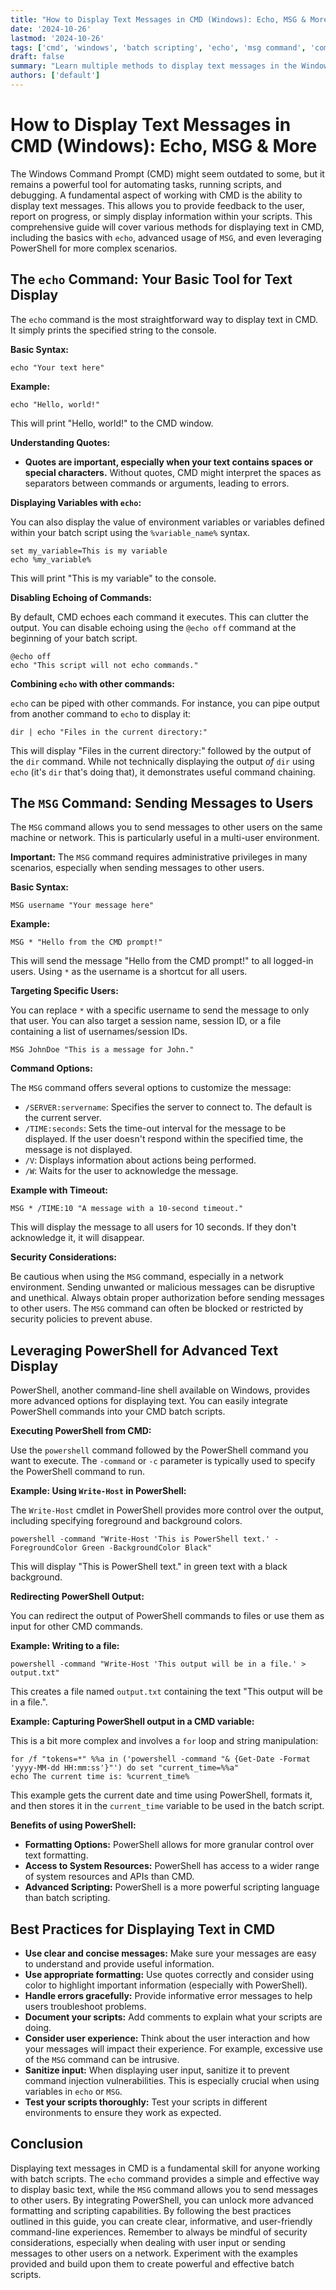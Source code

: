 ```yaml
---
title: "How to Display Text Messages in CMD (Windows): Echo, MSG & More"
date: '2024-10-26'
lastmod: '2024-10-26'
tags: ['cmd', 'windows', 'batch scripting', 'echo', 'msg command', 'command prompt', 'text display', 'batch file', 'powershell']
draft: false
summary: "Learn multiple methods to display text messages in the Windows Command Prompt (CMD), including using the 'echo' command, the 'MSG' command, and even incorporating PowerShell. Master batch scripting for clear and informative command-line interactions."
authors: ['default']
---
```


# How to Display Text Messages in CMD (Windows): Echo, MSG & More

The Windows Command Prompt (CMD) might seem outdated to some, but it remains a powerful tool for automating tasks, running scripts, and debugging.  A fundamental aspect of working with CMD is the ability to display text messages.  This allows you to provide feedback to the user, report on progress, or simply display information within your scripts. This comprehensive guide will cover various methods for displaying text in CMD, including the basics with `echo`, advanced usage of `MSG`, and even leveraging PowerShell for more complex scenarios.

## The `echo` Command: Your Basic Tool for Text Display

The `echo` command is the most straightforward way to display text in CMD. It simply prints the specified string to the console.

**Basic Syntax:**

```batch
echo "Your text here"
```

**Example:**

```batch
echo "Hello, world!"
```

This will print "Hello, world!" to the CMD window.

**Understanding Quotes:**

*   **Quotes are important, especially when your text contains spaces or special characters.**  Without quotes, CMD might interpret the spaces as separators between commands or arguments, leading to errors.

**Displaying Variables with `echo`:**

You can also display the value of environment variables or variables defined within your batch script using the `%variable_name%` syntax.

```batch
set my_variable=This is my variable
echo %my_variable%
```

This will print "This is my variable" to the console.

**Disabling Echoing of Commands:**

By default, CMD echoes each command it executes. This can clutter the output. You can disable echoing using the `@echo off` command at the beginning of your batch script.

```batch
@echo off
echo "This script will not echo commands."
```

**Combining `echo` with other commands:**

`echo` can be piped with other commands.  For instance, you can pipe output from another command to `echo` to display it:

```batch
dir | echo "Files in the current directory:"
```

This will display "Files in the current directory:" followed by the output of the `dir` command. While not technically displaying the output *of* `dir` using `echo` (it's `dir` that's doing that), it demonstrates useful command chaining.

## The `MSG` Command: Sending Messages to Users

The `MSG` command allows you to send messages to other users on the same machine or network.  This is particularly useful in a multi-user environment.

**Important:**  The `MSG` command requires administrative privileges in many scenarios, especially when sending messages to other users.

**Basic Syntax:**

```batch
MSG username "Your message here"
```

**Example:**

```batch
MSG * "Hello from the CMD prompt!"
```

This will send the message "Hello from the CMD prompt!" to all logged-in users. Using `*` as the username is a shortcut for all users.

**Targeting Specific Users:**

You can replace `*` with a specific username to send the message to only that user.  You can also target a session name, session ID, or a file containing a list of usernames/session IDs.

```batch
MSG JohnDoe "This is a message for John."
```

**Command Options:**

The `MSG` command offers several options to customize the message:

*   `/SERVER:servername`:  Specifies the server to connect to. The default is the current server.
*   `/TIME:seconds`: Sets the time-out interval for the message to be displayed. If the user doesn't respond within the specified time, the message is not displayed.
*   `/V`: Displays information about actions being performed.
*   `/W`: Waits for the user to acknowledge the message.

**Example with Timeout:**

```batch
MSG * /TIME:10 "A message with a 10-second timeout."
```

This will display the message to all users for 10 seconds.  If they don't acknowledge it, it will disappear.

**Security Considerations:**

Be cautious when using the `MSG` command, especially in a network environment.  Sending unwanted or malicious messages can be disruptive and unethical.  Always obtain proper authorization before sending messages to other users.  The `MSG` command can often be blocked or restricted by security policies to prevent abuse.

## Leveraging PowerShell for Advanced Text Display

PowerShell, another command-line shell available on Windows, provides more advanced options for displaying text. You can easily integrate PowerShell commands into your CMD batch scripts.

**Executing PowerShell from CMD:**

Use the `powershell` command followed by the PowerShell command you want to execute.  The `-command` or `-c` parameter is typically used to specify the PowerShell command to run.

**Example: Using `Write-Host` in PowerShell:**

The `Write-Host` cmdlet in PowerShell provides more control over the output, including specifying foreground and background colors.

```batch
powershell -command "Write-Host 'This is PowerShell text.' -ForegroundColor Green -BackgroundColor Black"
```

This will display "This is PowerShell text." in green text with a black background.

**Redirecting PowerShell Output:**

You can redirect the output of PowerShell commands to files or use them as input for other CMD commands.

**Example: Writing to a file:**

```batch
powershell -command "Write-Host 'This output will be in a file.' > output.txt"
```

This creates a file named `output.txt` containing the text "This output will be in a file.".

**Example: Capturing PowerShell output in a CMD variable:**

This is a bit more complex and involves a `for` loop and string manipulation:

```batch
for /f "tokens=*" %%a in ('powershell -command "& {Get-Date -Format 'yyyy-MM-dd HH:mm:ss'}"') do set "current_time=%%a"
echo The current time is: %current_time%
```

This example gets the current date and time using PowerShell, formats it, and then stores it in the `current_time` variable to be used in the batch script.

**Benefits of using PowerShell:**

*   **Formatting Options:** PowerShell allows for more granular control over text formatting.
*   **Access to System Resources:** PowerShell has access to a wider range of system resources and APIs than CMD.
*   **Advanced Scripting:** PowerShell is a more powerful scripting language than batch scripting.

## Best Practices for Displaying Text in CMD

*   **Use clear and concise messages:**  Make sure your messages are easy to understand and provide useful information.
*   **Use appropriate formatting:**  Use quotes correctly and consider using color to highlight important information (especially with PowerShell).
*   **Handle errors gracefully:**  Provide informative error messages to help users troubleshoot problems.
*   **Document your scripts:**  Add comments to explain what your scripts are doing.
*   **Consider user experience:** Think about the user interaction and how your messages will impact their experience. For example, excessive use of the `MSG` command can be intrusive.
*   **Sanitize input:** When displaying user input, sanitize it to prevent command injection vulnerabilities.  This is especially crucial when using variables in `echo` or `MSG`.
*   **Test your scripts thoroughly:**  Test your scripts in different environments to ensure they work as expected.

## Conclusion

Displaying text messages in CMD is a fundamental skill for anyone working with batch scripts.  The `echo` command provides a simple and effective way to display basic text, while the `MSG` command allows you to send messages to other users.  By integrating PowerShell, you can unlock more advanced formatting and scripting capabilities.  By following the best practices outlined in this guide, you can create clear, informative, and user-friendly command-line experiences. Remember to always be mindful of security considerations, especially when dealing with user input or sending messages to other users on a network.  Experiment with the examples provided and build upon them to create powerful and effective batch scripts.